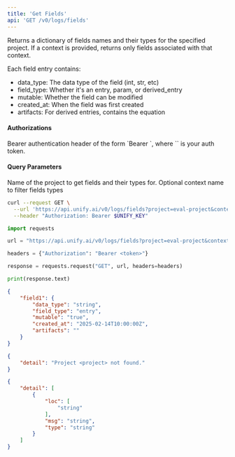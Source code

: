 ```yaml
---
title: 'Get Fields'
api: 'GET /v0/logs/fields'
---
```

Returns a dictionary of fields names and their types for the specified project.
If a context is provided, returns only fields associated with that context.

Each field entry contains:
- data_type: The data type of the field (int, str, etc)
- field_type: Whether it's an entry, param, or derived_entry
- mutable: Whether the field can be modified
- created_at: When the field was first created
- artifacts: For derived entries, contains the equation

#### Authorizations

<ParamField header="Authorization" type="string" required="true">
  Bearer authentication header of the form `Bearer <token>`, where `<token>` is your auth token.
</ParamField>

#### Query Parameters

<ParamField query="project" type="string" required="true">
Name of the project to get fields and their types for.
</ParamField>

<ParamField query="context" type="string | null" >
Optional context name to filter fields types
</ParamField>

<RequestExample>

```bash cURL
curl --request GET \
  --url 'https://api.unify.ai/v0/logs/fields?project=eval-project&context=training' \
  --header "Authorization: Bearer $UNIFY_KEY"
```

```python Python
import requests

url = "https://api.unify.ai/v0/logs/fields?project=eval-project&context=training"

headers = {"Authorization": "Bearer <token>"}

response = requests.request("GET", url, headers=headers)

print(response.text)
```

</RequestExample>
<ResponseExample>

```json 200
{
    "field1": {
        "data_type": "string",
        "field_type": "entry",
        "mutable": "true",
        "created_at": "2025-02-14T10:00:00Z",
        "artifacts": ""
    }
}
```

```json 404
{
    "detail": "Project <project> not found."
}
```

```json 422
{
    "detail": [
        {
            "loc": [
                "string"
            ],
            "msg": "string",
            "type": "string"
        }
    ]
}
```

</ResponseExample>
